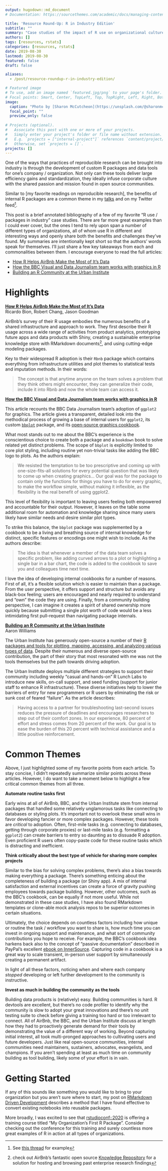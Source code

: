 ```yaml
---
output: hugodown::md_document
# Documentation: https://sourcethemes.com/academic/docs/managing-content/

title: 'Resource Round-Up: R in Industry Edition'
subtitle: ""
summary: "Case studies of the impact of R use on organizational culture and collaboration"
authors: []
tags: [resources, rstats]
categories: [resources, rstats]
date: 2019-08-30
lastmod: 2019-08-30
featured: false
draft: false

aliases:
  - /post/resource-roundup-r-in-industry-edition/

# Featured image
# To use, add an image named `featured.jpg/png` to your page's folder.
# Focal points: Smart, Center, TopLeft, Top, TopRight, Left, Right, BottomLeft, Bottom, BottomRight.
image:
  caption: "Photo by [Sharon McCutcheon](https://unsplash.com/@sharonmccutcheon) on Unsplash"
  focal_point: ""
  preview_only: false
  
# Projects (optional).
#   Associate this post with one or more of your projects.
#   Simply enter your project's folder or file name without extension.
#   E.g. `projects = ["internal-project"]` references `content/project/deep-learning/index.md`.
#   Otherwise, set `projects = []`.
projects: []
---
```


One of the ways that practices of reproducible research can be brought into industry is through the development of custom R packages and data tools for one's company / organization. Not only can these tools deliver large efficiency gains and standardization, they ideally infuse corporate culture with the shared passion and mission found in open source communities. 

Similar to [my favorite readings on reproducible research], the benefits of internal R packages are a common theme in my [talks](https://emilyriederer.netlify.com/page/talks/) and on my Twitter feed^[See [this thread](https://twitter.com/EmilyRiederer/status/1131026441095843840?s=20) for example]. 

This post is a brief annotated bibliography of a few of my favorite "R use / packages in industry" case studies. There are far more great examples than I could ever cover, but the ones I tend to rely upon span a number of different types of organizations, all of whom use R in different and interesting ways and openly share both the benefits and challenges they've found. My summaries are intentionally kept short so that the authors' words speak for themselves. I'll just share a few key takeaways from each and commonalities between them. I encourage everyone to read the full articles:

- [How R Helps AirBnb Make the Most of It's Data](https://peerj.com/preprints/3182/)
- [How the BBC Visual and Data Journalism team works with graphics in R](https://medium.com/bbc-visual-and-data-journalism/how-the-bbc-visual-and-data-journalism-team-works-with-graphics-in-r-ed0b35693535)
- [Building an R Community at the Urban Institute](https://medium.com/@urban_institute/building-an-r-community-at-the-urban-institute-b66739aaaaa7)  

# Highlights

[**How R Helps AirBnb Make the Most of It's Data**](https://peerj.com/preprints/3182/)    
Ricardo Bion, Robert Chang, Jason Goodman

AirBnb's survey of their R usage embodies the numerous benefits of a shared infrastructure and approach to work. They first describe their R usage across a wide range of activities from product analytics, prototyping future apps and data products with Shiny, creating a sustainable enterprise knowledge store with RMarkdown documents^[check out AirBnb's fantastic open source [Knowledge Repository](https://github.com/airbnb/knowledge-repo) for a solution for hosting and browsing past enterprise research findings], and using cutting-edge modeling packages. 

Key to their widespread R adoption is their `Rbnb` package which contains everything from infrastructure utilities and plot themes to statistical tests and imputation methods. In their words:

> The concept is that anytime anyone on the team solves a problem that they think others might encounter, they can generalize their code, include it into Rbnb and now the whole team can access it.

[**How the BBC Visual and Data Journalism team works with graphics in R**](https://medium.com/bbc-visual-and-data-journalism/how-the-bbc-visual-and-data-journalism-team-works-with-graphics-in-r-ed0b35693535)  

This article recounts the BBC Data Journalism team's adoption of `ggplot2` for graphics. The article gives a transparent, detailed look into the methodical process of growing a base of internal users for `ggplot2`, its custom [`bbplot`](https://github.com/bbc/bbplot) package, and its [open-source graphics cookbook](https://bbc.github.io/rcookbook/).

What most stands out to me about the BBC's experience is the conscientious choice to create both a package and a `bookdown` book to solve related yet distinct problems. The scope of `bbplot` is explicitly limited to core plot styling, including routine yet non-trivial tasks like adding the BBC logo to plots. As the authors explain:

> We resisted the temptation to be too prescriptive and coming up with one-size-fits-all solutions for every potential question that was likely to come up when creating graphics... Our goal was for the package to contain only the functions for things you have to do for every graphic, to make the workflow simple, without making it inflexible, as the flexibility is the real benefit of using ggplot2.

This level of flexibility is important to leaving users feeling both empowered and accountable for their output. However, it leaves on the table some additional room for automation and knowledge sharing since many users likely have similar needs and desire similar plot types.

To strike this balance, the `bbplot` package was supplemented by a cookbook to be a living and breathing source of internal knowledge for distinct, specific features or encodings one might wish to include. As the authors describe:

> The idea is that whenever a member of the data team solves a specific problem, like adding curved arrows to a plot or highlighting a single bar in a bar chart, the code is added to the cookbook to save you and colleagues time next time.

I love the idea of developing internal cookbooks for a number of reasons. First of all, it's a flexible solution which is easier to maintain than a package. From the user perspective, it offers support and structure but avoids any black-box feeling; users are encouraged and nearly required to understand and "own" the code they are using. Finally, from a community building perspective, I can imagine it creates a spirit of shared ownership more quickly because submitting a single plot worth of code would be a less intimidating first pull-request than navigating package internals. 

[**Building an R Community at the Urban Institute**](https://medium.com/@urban_institute/building-an-r-community-at-the-urban-institute-b66739aaaaa7)   
Aaron Williams

The Urban Institute has generously open-source a number of their [R packages and tools for plotting, mapping, accessing, and analyzing various types of data](https://github.com/UrbanInstitute?utf8=%E2%9C%93&q=&type=&language=r). Despite their numerous and diverse open-source contribution, the part of their story that most resonated with me was not the tools themselves but the path towards driving adoption. 

The Urban Institute deploys multiple different strategies to support their community including weekly "casual and hands-on" R Lunch Labs to introduce new skills, on-call support, and seed funding (support for junior staff to enhance R infrastructure). These diverse initiatives help to lower the barriers of entry for new programmers or R users by eliminating the risk or sunk cost of feared "failure". As the article describes:

> Having access to a partner for troubleshooting last-second issues reduces the pressure of deadlines and encourages researchers to step out of their comfort zones. In our experience, 80 percent of effort and stress comes from 20 percent of the work. Our goal is to ease the burden of this 20 percent with technical assistance and a little positive reinforcement.

# Common Themes

Above, I just highlighted some of my favorite points from each article. To stay concise, I didn't repeatedly summarize similar points across these articles. However, I do want to take a moment below to highlight a few critical common themes from all three. 

**Automate routine tasks first**

Early wins at all of AirBnb, BBC, and the Urban Institute stem from internal packages that handled some relatively unglamorous tasks like connecting to databases or styling plots. It's important not to overlook these small wins in favor developing fancier or more complex packages. However, these tools are *critical* to adoption. Often, first-mile tasks (e.g. connecting to databases, getting through corporate proxies) or last-mile tasks (e.g. formatting a `ggplot2`) can create barriers to entry so daunting as to dissuade R adoption. Even proficient R users often copy-paste code for these routine tasks which is distracting and inefficient. 

**Think critically about the best type of vehicle for sharing more complex projects**

Similar to the bias for solving complex problems, there's also a bias towards making everything a package. There's something enticing about the completeness of building a package (or Shiny app). A mix of internal satisfaction and external incentives can create a force of gravity pushing employees towards package building. However, other outcomes, such as the BBC's cookbook, can be equally if not more useful. While not demonstrated in these case studies, I have also found RMarkdown templates or clone-able mock analysis repos to be superior outcomes in certain situations.

Ultimately, the choice depends on countless factors including how unique or routine the task / workflow you want to share is, how much time you can invest in ongoing support and maintenance, and what sort of community contributions you hope to receive. For example, the BBC's cookbook idea harkens back also to the concept of "passive documentation" described in PayPal's excellent [ebook on InnerSource](http://innersourcecommons.org/checklist/). Capturing code in a cookbook is a great way to scale transient, in-person user support by simultaneously creating a permanent artifact. 

In light of all these factors, noticing when and where each company *stopped* developing or left further development to the community is instructive. 

**Invest as much in building the community as the tools**

Building data products is (relatively) easy. Building communities is hard. R devtools are excellent, but there's no code profiler to identify why the community is slow to adopt your great innovations and there's no unit testing suite to check before giving a training too hard or too irrelevant to connect. All of AirBnb, the BBC, and the Urban Institute discuss at length how they had to proactively generate demand for their tools by demonstrating the value of a different way of working. Beyond capturing initial interest, all took multi-pronged approaches to cultivating users and future developers. Just like real open-source communities, internal communities need maintainers, sustainers, advocates, evangelists, and champions. If you aren't spending at least as much time on community building as tool building, likely some of your effort is in vain.

# Getting Started

If any of this sounds like something you would like to bring to your organization but you aren't sure where to start, my post on [RMarkdown Driven Development](../rmarkdown-driven-development/) describes a method that I have found effective to convert existing notebooks into reusable packages. 

More broadly, I was excited to see that [rstudioconf::2020](https://web.cvent.com/event/36ebe042-0113-44f1-8e36-b9bc5d0733bf/summary) is offering a training course titled "My Organization's First R Package". Consider checking out the conference for this training and surely countless more great examples of R in action at all types of organizations.
